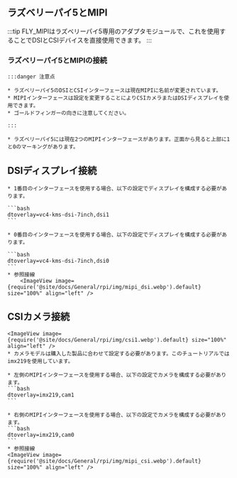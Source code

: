 ## ラズベリーパイ5とMIPI

:::tip
FLY_MIPIはラズベリーパイ5専用のアダプタモジュールで、これを使用することでDSIとCSIデバイスを直接使用できます。
:::

### ラズベリーパイ5とMIPIの接続

    :::danger 注意点

    * ラズベリーパイ5のDSIとCSIインターフェースは現在MIPIに名前が変更されています。
    * MIPIインターフェースは設定を変更することによりCSIカメラまたはDSIディスプレイを使用できます。
    * ゴールドフィンガーの向きに注意してください。

    :::

    * ラズベリーパイ5には現在2つのMIPIインターフェースがあります。正面から見ると上部に1と0のマーキングがあります。

## DSIディスプレイ接続

    * 1番目のインターフェースを使用する場合、以下の設定でディスプレイを構成する必要があります。

    ```bash
    dtoverlay=vc4-kms-dsi-7inch,dsi1
    ```

    * 0番目のインターフェースを使用する場合、以下の設定でディスプレイを構成する必要があります。

    ```bash
    dtoverlay=vc4-kms-dsi-7inch,dsi0
    ```
    * 参照接線
        <ImageView image={require('@site/docs/General/rpi/img/mipi_dsi.webp').default} size="100%" align="left" />

## CSIカメラ接続

    <ImageView image={require('@site/docs/General/rpi/img/csi1.webp').default} size="100%" align="left" />
    * カメラモデルは購入した製品に合わせて設定する必要があります。このチュートリアルではimx219を使用しています。

    * 左側のMIPIインターフェースを使用する場合、以下の設定でカメラを構成する必要があります。
    ```bash
    dtoverlay=imx219,cam1
    ```

    * 右側のMIPIインターフェースを使用する場合、以下の設定でカメラを構成する必要があります。
    ```bash
    dtoverlay=imx219,cam0
    ```
    * 参照接線
    <ImageView image={require('@site/docs/General/rpi/img/mipi_csi.webp').default} size="100%" align="left" />